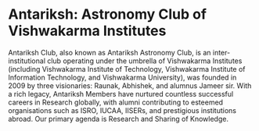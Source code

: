
# Antariksh: Astronomy Club of Vishwakarma Institutes

Antariksh Club, also known as Antariksh Astronomy Club, is an inter-institutional club operating under the umbrella of Vishwakarma Institutes (including Vishwakarma Institute of Technology, Vishwakarma Institute of Information Technology, and Vishwakarma University), was founded in 2009 by three visionaries: Raunak, Abhishek, and alumnus Jameer sir. With a rich legacy, Antariksh Members have nurtured countless successful careers in Research globally, with alumni contributing to esteemed organisations such as ISRO, IUCAA, IISERs, and prestigious institutions abroad. Our primary agenda is Research and Sharing of Knowledge.